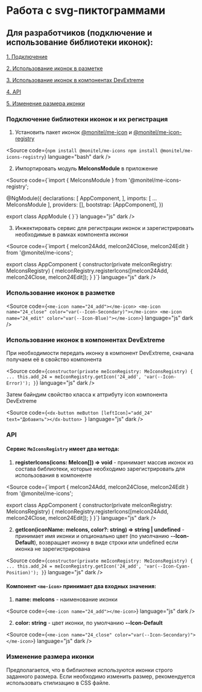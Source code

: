 
<Meta title="Documentation/Работа с svg-пиктограммами" />

# Работа с svg-пиктограммами

## Для разработчиков (подключение и использование библиотеки иконок):

[1. Подключение](#icon-install)

[2. Использование иконок в разметке](#icon-in-markup)

[3. Использование иконок в компонентах DevExtreme](#icon-in-dx)

[4. API](#api)

[5. Изменение размера иконки](#color)

<h3 id="icon-install">Подключение библиотеки иконок и их регистрация</h3>

1. Установить пакет иконок [@monitel/me-icon](https://cl-tfs2022.monitel.local/CK-11/Development/_artifacts/feed/Integration/Npm/@monitel%2Fme-icons/overview) и [@monitel/me-icon-registry](https://cl-tfs2022.monitel.local/CK-11/Development/_artifacts/feed/Integration/Npm/@monitel%2Fme-icons-registry/overview)

<Source
  code={`npm install @monitel/me-icons
npm install @monitel/me-icons-registry`}
  language="bash"
  dark
/>

2. Импортировать модуль <b>MeIconsModule</b> в приложение

<Source
  code={`import { MeIconsModule } from '@monitel/me-icons-registry';
 
 @NgModule({
  declarations: [
    AppComponent,
  ],
  imports: [
    ...
    MeIconsModule
  ],
  providers: [],
  bootstrap: [AppComponent],
})

export class AppModule { }`}
  language="js"
  dark
/>

3. Инжектировать сервис для регистрации иконок и зарегистрировать необходимые в рамках компонента иконки

<Source
  code={`import { meIcon24Add, meIcon24Close, meIcon24Edit } from '@monitel/me-icons';

export class AppComponent {
  constructor(private meIconRegistry: MeIconsRegistry) {
    meIconRegistry.registerIcons([meIcon24Add, meIcon24Close, meIcon24Edit]);
  }
}`}
  language="js"
  dark
/>

<h3 id="icon-in-markup">Использование иконок в разметке</h3>

<Source
  code={`<me-icon name="24_add"></me-icon>
<me-icon name="24_close" color="var(--Icon-Secondary)"></me-icon>
<me-icon name="24_edit" color="var(--Icon-Blue)"></me-icon>`}
  language="js"
  dark
/>

<h3 id="icon-in-dx">Использование иконок в компонентах DevExtreme</h3>

При необходимости передать иконку в компонент DevExtreme, сначала получаем её в свойство компонента

<Source
  code={`constructor(private meIconRegistry: MeIconsRegistry) {
  ...
  this.add_24 = meIconRegistry.getIcon('24_add', 'var(--Icon-Error)');
}`}
  language="js"
  dark
/>

Затем байндим свойство класса к аттрибуту icon компонента DevExtreme

<Source
  code={`<dx-button meButton [leftIcon]="add_24" text="Добавить"></dx-button>
`}
  language="js"
  dark
/>

<h3 id="api">API</h3>

#### Сервис `MeIconsRegistry` имеет два метода:

1. <b>registerIcons(icons: MeIcon[]) => void</b> - принимает массив иконок из состава
   библиотеки, которые необходимо зарегистрировать для использования в компоненте

<Source
  code={`import { meIcon24Add, meIcon24Close, meIcon24Edit } from '@monitel/me-icons';

export class AppComponent {
  constructor(private meIconRegistry: MeIconsRegistry) {
    meIconRegistry.registerIcons([meIcon24Add, meIcon24Close, meIcon24Edit]);
  }
}`}
  language="js"
  dark
/>

2. <b>getIcon(iconName: meIcons, color?: string) => string | undefined</b> - принимает
   имя иконки и опционально цвет (по умолчанию <b>--Icon-Default</b>),
   возвращает иконку в виде строки или undefined если иконка не зарегистрирована

<Source
  code={`constructor(private meIconRegistry: MeIconsRegistry) {
  ...
  this.add_24 = meIconRegistry.getIcon('24_add', 'var(--Icon-Cyan-Position)');
}`}
  language="js"
  dark
/>

#### Компонент <b>`<me-icon>`</b> принимает два входных значения:

1. <b>name: meIcons</b> - наименование иконки

<Source code={`<me-icon name="24_add"></me-icon>`} language="js" dark />

2. <b>color: string</b> - цвет иконки, по умолчанию <b>--Icon-Default</b>

<Source
  code={`<me-icon name="24_close" color="var(--Icon-Secondary)"></me-icon>`}
  language="js"
  dark
/>

<h3 id="color">Изменение размера иконки</h3>

Предполагается, что в библиотеке используются иконки строго заданного размера. Если необходимо изменить размер, рекомендуется использовать стилизацию в CSS файле.

<style>
  {`
      h2 {
        border-bottom: none !important;
    }
`}
</style>
